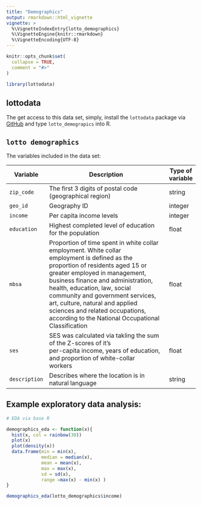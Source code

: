 ```yaml
---
title: "Demographics"
output: rmarkdown::html_vignette
vignette: >
  %\VignetteIndexEntry{lotto_demographics}
  %\VignetteEngine{knitr::rmarkdown}
  %\VignetteEncoding{UTF-8}
---
```


```r
knitr::opts_chunk$set(
  collapse = TRUE,
  comment = "#>"
)
```

```r
library(lottodata)
```

## lottodata
The get access to this data set, simply, install the `lottodata` package via [GitHub](https://github.com/andr3wli/lottodata) and type `lotto_demograpics` into R. 


## `lotto demographics`
The variables included in the data set:

| Variable      | Description                                                                                                                                                                                                                                                                                                                                                                                                            | Type of variable |
|---------------|------------------------------------------------------------------------------------------------------------------------------------------------------------------------------------------------------------------------------------------------------------------------------------------------------------------------------------------------------------------------------------------------------------------------|------------------|
| `zip_code`    | The first 3 digits of postal code (geographical region)                                                                                                                                                                                                                                                                                                                                                                | string           |
| `geo_id`      | Geography ID                                                                                                                                                                                                                                                                                                                                                                                                           | integer          |
| `income`      | Per capita income levels                                                                                                                                                                                                                                                                                                                                                                                               | integer          |
| `education`   | Highest completed level of education for the population                                                                                                                                                                                                                                                                                                                                                                | float            |
| `mbsa`        | Proportion of time spent in white collar employment. White collar <br>employment is defined as the proportion of residents aged 15 or <br>greater employed in management, business finance and administration, <br>health, education, law, social community and government services, <br>art, culture, natural and applied sciences and related occupations, <br>according to the National Occupational Classification | float            |
| `ses`         | SES was calculated via takling the sum of the Z-scores of it's <br>per-capita income, years of education, and proportion of white-collar <br>workers                                                                                                                                                                                                                                                                   | float            |
| `description` | Describes where the location is in natural language                                                                                                                                                                                                                                                                                                                                                                    | string           |


## Example exploratory data analysis:
```r
# EDA via base R

demographics_eda <- function(x){
  hist(x, col = rainbow(30))
  plot(x)
  plot(density(x))
  data.frame(min = min(x),
             median = median(x),
             mean = mean(x),
             max = max(x),
             sd = sd(x),
             range =max(x) - min(x) )
}

demographics_eda(lotto_demographics$income)
```
